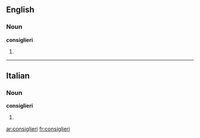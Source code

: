 ==English==

===Noun===
'''consiglieri'''

# {{plural of|[[consigliere]]}}

----

==Italian==

===Noun===
'''consiglieri''' {{m|f}}

# {{plural of|[[consigliere]]|lang=Italian}}

[[ar:consiglieri]]
[[fr:consiglieri]]